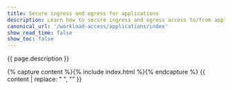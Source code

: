 ```yaml
---
title: Secure ingress and egress for applications 
description: Learn how to secure ingress and egress access to/from applications and microservices. 
canonical_url: '/workload-access/applications/index'
show_read_time: false
show_toc: false
---
```


{{ page.description }}

{% capture content %}{% include index.html %}{% endcapture %}
{{ content | replace: "    ", "" }}
